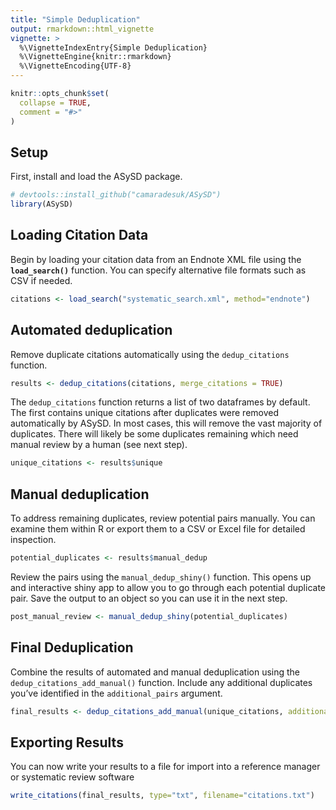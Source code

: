 ```yaml
---
title: "Simple Deduplication"
output: rmarkdown::html_vignette
vignette: >
  %\VignetteIndexEntry{Simple Deduplication}
  %\VignetteEngine{knitr::rmarkdown}
  %\VignetteEncoding{UTF-8}
---
```


```r
knitr::opts_chunk$set(
  collapse = TRUE,
  comment = "#>"
)
```

## **Setup**

First, install and load the ASySD package.

```r
# devtools::install_github("camaradesuk/ASySD")
library(ASySD)
```

## **Loading Citation Data**

Begin by loading your citation data from an Endnote XML file using the **`load_search()`** function. You can specify alternative file formats such as CSV if needed.

```r
citations <- load_search("systematic_search.xml", method="endnote")
```

## Automated deduplication

Remove duplicate citations automatically using the `dedup_citations` function.

```r
results <- dedup_citations(citations, merge_citations = TRUE)
```

The `dedup_citations` function returns a list of two dataframes by default. The first contains unique citations after duplicates were removed automatically by ASySD. In most cases, this will remove the vast majority of duplicates. There will likely be some duplicates remaining which need manual review by a human (see next step).

```r
unique_citations <- results$unique
```

## Manual deduplication

To address remaining duplicates, review potential pairs manually. You can examine them within R or export them to a CSV or Excel file for detailed inspection.

```r
potential_duplicates <- results$manual_dedup
```

Review the pairs using the `manual_dedup_shiny()` function. This opens up and interactive shiny app to allow you to go through each potential duplicate pair. Save the output to an object so you can use it in the next step. 
```r
post_manual_review <- manual_dedup_shiny(potential_duplicates) 
```

## **Final Deduplication**

Combine the results of automated and manual deduplication using the `dedup_citations_add_manual()` function. Include any additional duplicates you've identified in the `additional_pairs` argument.

```r
final_results <- dedup_citations_add_manual(unique_citations, additional_pairs = post_manual_review)
```

## **Exporting Results**

You can now write your results to a file for import into a reference manager or systematic review software

```r
write_citations(final_results, type="txt", filename="citations.txt")
```
